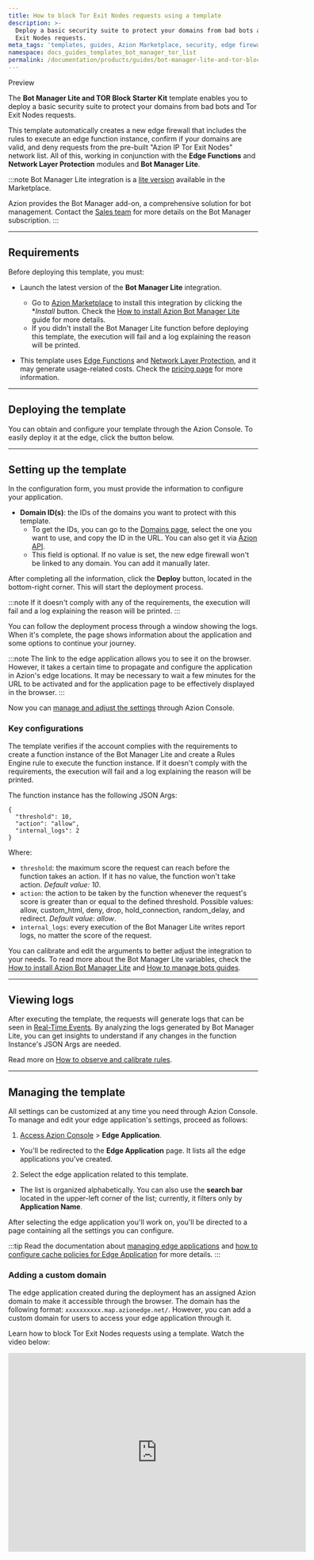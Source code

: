 ```yaml
---
title: How to block Tor Exit Nodes requests using a template
description: >-
  Deploy a basic security suite to protect your domains from bad bots and Tor
  Exit Nodes requests.
meta_tags: 'templates, guides, Azion Marketplace, security, edge firewall'
namespace: docs_guides_templates_bot_manager_tor_list
permalink: /documentation/products/guides/bot-manager-lite-and-tor-block-starter-kit/
---
```



<Tag severity="info" client:only="vue">
Preview
</Tag>

The **Bot Manager Lite and TOR Block Starter Kit** template enables you to deploy a basic security suite to protect your domains from bad bots and Tor Exit Nodes requests.

This template automatically creates a new edge firewall that includes the rules to execute an edge function instance, confirm if your domains are valid, and deny requests from the pre-built "Azion IP Tor Exit Nodes" network list. All of this, working in conjunction with the **Edge Functions** and **Network Layer Protection** modules and **Bot Manager Lite**.

:::note
Bot Manager Lite integration is a [lite version](/pt-br/documentacao/produtos/guias/bot-manager-lite/) available in the Marketplace.

Azion provides the Bot Manager add-on, a comprehensive solution for bot management. Contact the [Sales team](https://www.azion.com/pt-br/contate-vendas/) for more details on the Bot Manager subscription.
:::

---

## Requirements

Before deploying this template, you must:

- Launch the latest version of the **Bot Manager Lite** integration.
    - Go to [Azion Marketplace](https://console.azion.com/marketplace) to install this integration by clicking the **Install* button. Check the [How to install Azion Bot Manager Lite](/en/documentation/products/guides/bot-manager-lite/) guide for more details.
    - If you didn't install the Bot Manager Lite function before deploying this template, the execution will fail and a log explaining the reason will be printed.

- This template uses [Edge Functions](/en/documentation/products/build/edge-application/edge-functions/) and [Network Layer Protection](/en/documentation/products/secure/edge-firewall/network-layer-protection/), and it may generate usage-related costs. Check the [pricing page](https://www.azion.com/en/pricing/) for more information.

---

## Deploying the template

You can obtain and configure your template through the Azion Console. To easily deploy it at the edge, click the button below.

<LinkButton
    label="Deploy"
    link="https://console.azion.com/create/azion/bot-manager-and-tor-block-starter-kit"
    icon="ai ai-azion"
    icon-pos="left"
  />

---

## Setting up the template

In the configuration form, you must provide the information to configure your application.

- **Domain ID(s)**: the IDs of the domains you want to protect with this template. 
    - To get the IDs, you can go to the [Domains page](https://console.azion.com/domains), select the one you want to use, and copy the ID in the URL. You can also get it via [Azion API](https://api.azion.com/#8eb89cc2-e58c-4c93-bb96-a4a30d96b8185).
    - This field is optional. If no value is set, the new edge firewall won't be linked to any domain. You can add it manually later.

After completing all the information, click the **Deploy** button, located in the bottom-right corner. This will start the deployment process.

:::note
If it doesn't comply with any of the requirements, the execution will fail and a log explaining the reason will be printed.
:::

You can follow the deployment process through a window showing the logs. When it's complete, the page shows information about the application and some options to continue your journey.

:::note
The link to the edge application allows you to see it on the browser. However, it takes a certain time to propagate and configure the application in Azion's edge locations. It may be necessary to wait a few minutes for the URL to be activated and for the application page to be effectively displayed in the browser.
:::

Now you can [manage and adjust the settings](#managing-the-template) through Azion Console.

### Key configurations

The template verifies if the account complies with the requirements to create a function instance of the Bot Manager Lite and create a Rules Engine rule to execute the function instance. If it doesn't comply with the requirements, the execution will fail and a log explaining the reason will be printed.

The function instance has the following JSON Args:

```
{
  "threshold": 10,
  "action": "allow",
  "internal_logs": 2
}
```

Where:

- `threshold`: the maximum score the request can reach before the function takes an action. If it has no value, the function won't take action. *Default value: 10*.
- `action`: the action to be taken by the function whenever the request's score is greater than or equal to the defined threshold. Possible values: allow, custom_html, deny, drop, hold_connection, random_delay, and redirect. *Default value: allow*.
- `internal_logs`: every execution of the Bot Manager Lite writes report logs, no matter the score of the request. 

You can calibrate and edit the arguments to better adjust the integration to your needs. To read more about the Bot Manager Lite variables, check the [How to install Azion Bot Manager Lite](https://www.azion.com/en/documentation/products/guides/bot-manager-lite/) and [How to manage bots guides](https://www.azion.com/en/documentation/products/guides/secure/manage-bots/).

---

## Viewing logs

After executing the template, the requests will generate logs that can be seen in [Real-Time Events](/en/documentation/products/observe/real-time-events/). By analyzing the logs generated by Bot Manager Lite, you can get insights to understand if any changes in the function Instance's JSON Args are needed.

Read more on [How to observe and calibrate rules](/en/documentation/products/guides/secure/manage-bots/#use-real-time-events-to-observe-and-calibrate-rules).

---

## Managing the template

All settings can be customized at any time you need through Azion Console. To manage and edit your edge application's settings, proceed as follows:

1. [Access Azion Console](https://console.azion.com) > **Edge Application**.
- You'll be redirected to the **Edge Application** page. It lists all the edge applications you've created. 
2. Select the edge application related to this template. 
- The list is organized alphabetically. You can also use the **search bar** located in the upper-left corner of the list; currently, it filters only by **Application Name**.

After selecting the edge application you'll work on, you'll be directed to a page containing all the settings you can configure.

:::tip
Read the documentation about [managing edge applications](/en/documentation/products/build/edge-application/first-steps/) and [how to configure cache policies for Edge Application](/en/documentation/products/guides/cache-settings/) for more details.
:::

### Adding a custom domain

The edge application created during the deployment has an assigned Azion domain to make it accessible through the browser. The domain has the following format: `xxxxxxxxxx.map.azionedge.net/`. However, you can add a custom domain for users to access your edge application through it.


<LinkButton link="/en/documentation/products/guides/configure-a-domain/" label="go to configuring a domain guide reference" severity="secondary" /> 


Learn how to block Tor Exit Nodes requests using a template. Watch the video below:
<div class="cms-embed">
  <iframe width="600" height="400" src="https://www.youtube.com/embed/SGh_BKFKNRE?si=DoQXcHyKXy589FlY" loading="lazy" title="YouTube video player" frameborder="0" allow="accelerometer; autoplay; clipboard-write; encrypted-media; gyroscope; picture-in-picture; web-share" allowfullscreen></iframe>
</div>

